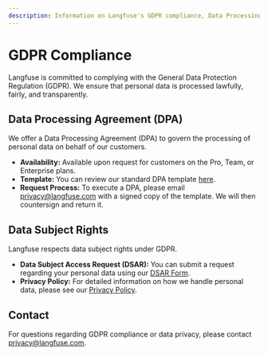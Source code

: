 ```yaml
---
description: Information on Langfuse's GDPR compliance, Data Processing Agreement (DPA), and data subject rights.
---
```


# GDPR Compliance

Langfuse is committed to complying with the General Data Protection Regulation (GDPR). We ensure that personal data is processed lawfully, fairly, and transparently.

## Data Processing Agreement (DPA)

We offer a Data Processing Agreement (DPA) to govern the processing of personal data on behalf of our customers.

- **Availability:** Available upon request for customers on the Pro, Team, or Enterprise plans.
- **Template:** You can review our standard DPA template [here](https://static.langfuse.com/legal/2025-02-17-Public-Langfuse%20DPA.docx.pdf).
- **Request Process:** To execute a DPA, please email privacy@langfuse.com with a signed copy of the template. We will then countersign and return it.

## Data Subject Rights

Langfuse respects data subject rights under GDPR.

- **Data Subject Access Request (DSAR):** You can submit a request regarding your personal data using our [DSAR Form](https://app.termly.io/notify/47905712-56e1-4ad0-9bb7-8958f3263f90).
- **Privacy Policy:** For detailed information on how we handle personal data, please see our [Privacy Policy](/privacy).

## Contact

For questions regarding GDPR compliance or data privacy, please contact privacy@langfuse.com.
